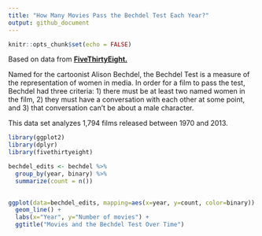 ```yaml
---
title: "How Many Movies Pass the Bechdel Test Each Year?"
output: github_document
---
```


```r
knitr::opts_chunk$set(echo = FALSE)
```

Based on data from [**FiveThirtyEight.**](https://fivethirtyeight.com/features/the-dollar-and-cents-case-against-hollywoods-exclusion-of-women/)

Named for the cartoonist Alison Bechdel, the Bechdel Test is a measure of the representation of women in media. In order for a film to pass the test, Bechdel had three criteria: 1) there must be at least two named women in the film, 2) they must have a conversation with each other at some point, and 3) that conversation can't be about a male character. 

This data set analyzes 1,794 films released between 1970 and 2013. 
```r
library(ggplot2)
library(dplyr)
library(fivethirtyeight)

bechdel_edits <- bechdel %>% 
  group_by(year, binary) %>% 
  summarize(count = n())
  
```



```r
ggplot(data=bechdel_edits, mapping=aes(x=year, y=count, color=binary)) +
  geom_line() +
  labs(x="Year", y="Number of movies") +
  ggtitle("Movies and the Bechdel Test Over Time")
```

